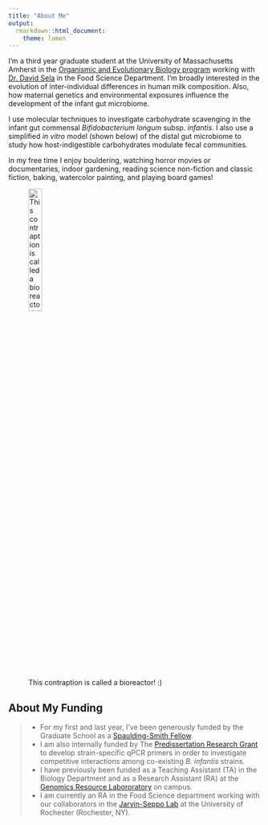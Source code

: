 ```yaml
---
title: "About Me"
output:
  rmarkdown::html_document:
    theme: lumen
---
```


I'm a third year graduate student at the University of Massachusetts Amherst in the [Organismic and Evolutionary Biology program](https://gpls.cns.umass.edu/oeb) working with [Dr. David Sela](https://www.foodsci.umass.edu/faculty/david-sela) in the Food Science Department. I'm broadly interested in the evolution of inter-individual differences in human milk composition. Also, how maternal genetics and environmental exposures influence the development of the infant gut microbiome. 

I use molecular techniques to investigate carbohydrate scavenging in the infant gut commensal *Bifidobacterium longum* subsp. *infantis*. I also use a simplified *in vitro* model (shown below) of the distal gut microbiome to study how host-indigestible carbohydrates modulate fecal communities.

In my free time I enjoy bouldering, watching horror movies or documentaries, indoor gardening, reading science non-fiction and classic fiction, baking, watercolor painting, and playing board games!

![This contraption is called a bioreactor! :) ](images/bioreactior.png){width=25%}

## About My Funding 

>- For my first and last year, I've been generously funded by the Graduate School as a [Spaulding-Smith Fellow](https://www.umass.edu/graduate/inclusion/spaulding-smith-fellows).
>- I am also internally funded by The [Predissertation Research Grant](https://www.umass.edu/graduate/funding/internal-funding) to develop strain-specific qPCR primers in order to investigate competitive interactions among co-existing *B. infantis* strains. 
>- I have previously been funded as a Teaching Assistant (TA) in the Biology Department and as a Research Assistant (RA) at the [Genomics Resource Labororatory](https://www.umass.edu/ials/genomics) on campus.
>- I am currently an RA in the Food Science department working with our collaborators in the [Jarvin-Seppo Lab](https://www.urmc.rochester.edu/pediatrics/jarvinen-seppo-lab.aspx) at the University of Rochester (Rochester, NY).